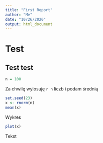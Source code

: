 ```yaml
---
title: "First Report"
author: "Me"
date: "10/26/2020"
output: html_document
---
```


# Test

## Test test

```r
n = 100
```

Za chwilę wylosuję `r n` liczb i podam średnią

```r
set.seed(23)
x <- rnorm(n)
mean(x)
```

Wykres

```r
plot(x)
```

Tekst